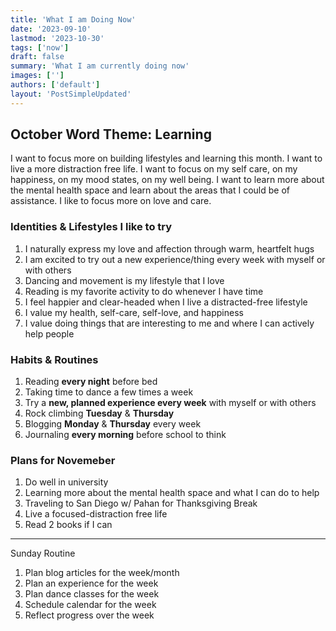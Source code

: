 ```yaml
---
title: 'What I am Doing Now'
date: '2023-09-10'
lastmod: '2023-10-30'
tags: ['now']
draft: false
summary: 'What I am currently doing now'
images: ['']
authors: ['default']
layout: 'PostSimpleUpdated'
---
```


## October Word Theme: Learning

I want to focus more on building lifestyles and learning this month. I want to live a more distraction free life. I want to focus on my self care, on my happiness, on my mood states, on my well being. I want to learn more about the mental health space and learn about the areas that I could be of assistance. I like to focus more on love and care.

### Identities & Lifestyles I like to try

1. I naturally express my love and affection through warm, heartfelt hugs
2. I am excited to try out a new experience/thing every week with myself or with others
3. Dancing and movement is my lifestyle that I love
4. Reading is my favorite activity to do whenever I have time
5. I feel happier and clear-headed when I live a distracted-free lifestyle
6. I value my health, self-care, self-love, and happiness
7. I value doing things that are interesting to me and where I can actively help people

### Habits & Routines

1. Reading **every night** before bed
2. Taking time to dance a few times a week
3. Try a **new, planned experience every week** with myself or with others
4. Rock climbing **Tuesday** & **Thursday**
5. Blogging **Monday** & **Thursday** every week
6. Journaling **every morning** before school to think

### Plans for Novemeber

1. Do well in university
2. Learning more about the mental health space and what I can do to help
3. Traveling to San Diego w/ Pahan for Thanksgiving Break
4. Live a focused-distraction free life
5. Read 2 books if I can

---

Sunday Routine

1. Plan blog articles for the week/month
2. Plan an experience for the week
3. Plan dance classes for the week
4. Schedule calendar for the week
5. Reflect progress over the week
